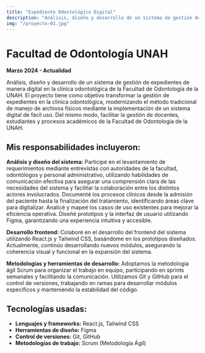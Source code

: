 ```yaml
---
title: "Expediente Odontológico Digital"
description: "Análisis, diseño y desarrollo de un sistema de gestión de expedientes digital en la Facultad de Odontología de la UNAH."
img: "/proyecto-01.jpg"
---
```



# Facultad de Odontología UNAH  
**Marzo 2024 - Actualidad**

Análisis, diseño y desarrollo de un sistema de gestión de expedientes de manera digital en la clínica odontológica de la Facultad de Odontología de la UNAH. El proyecto tiene como objetivo transformar la gestión de expedientes en la clínica odontológica, modernizando el método tradicional de manejo de archivos físicos mediante la implementación de un sistema digital de fácil uso. Del mismo modo, facilitar la gestión de docentes, estudiantes y procesos académicos de la Facultad de Odontología de la UNAH.

## Mis responsabilidades incluyeron:

**Análisis y diseño del sistema:** Participé en el levantamiento de requerimientos mediante entrevistas con autoridades de la facultad, odontólogos y personal administrativo, utilizando habilidades de comunicación efectiva para asegurar una comprensión clara de las necesidades del sistema y facilitar la colaboración entre los distintos actores involucrados. Documenté los procesos clínicos desde la admisión del paciente hasta la finalización del tratamiento, identificando áreas clave para digitalizar. Analicé y mapeé los casos de uso existentes para mejorar la eficiencia operativa. Diseñé prototipos y la interfaz de usuario utilizando Figma, garantizando una experiencia intuitiva y accesible.
  
**Desarrollo frontend:** Colaboré en el desarrollo del frontend del sistema utilizando React.js y Tailwind CSS, basándome en los prototipos diseñados. Actualmente, continúo desarrollando nuevos módulos, asegurando la coherencia visual y funcional en la expansión del sistema.
  
**Metodologías y herramientas de desarrollo:** Adoptamos la metodología ágil Scrum para organizar el trabajo en equipo, participando en sprints semanales y facilitando la comunicación. Utilizamos Git y GitHub para el control de versiones, trabajando en ramas para desarrollar módulos específicos y manteniendo la estabilidad del código.

## Tecnologías usadas:

- **Lenguajes y frameworks:** React.js, Tailwind CSS
- **Herramientas de diseño:** Figma
- **Control de versiones:** Git, GitHub
- **Metodologías de trabajo:** Scrum (Metodología Ágil)

